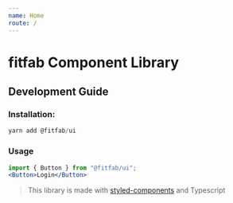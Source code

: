 ```yaml
---
name: Home
route: /
---
```


# fitfab Component Library
## Development Guide

### Installation:
```jsx
yarn add @fitfab/ui
```

### Usage
```jsx
import { Button } from "@fitfab/ui";
<Button>Login</Button>
```

> This library is made with [styled-components](https://www.styled-components.com/) and Typescript